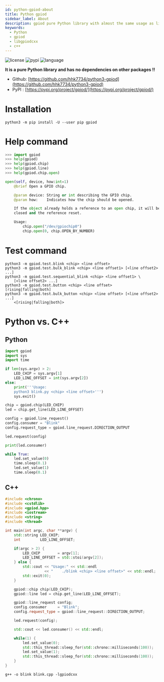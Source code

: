 ```yaml
---
id: python-gpiod-about
title: Python gpiod
sidebar_label: About
description: gpiod pure Python library with almost the same usage as libgpiodcxx
keywords:
  - Python
  - gpiod
  - libgpiodcxx
  - c++
---
```


![license](https://img.shields.io/github/license/hhk7734/python3-gpiod)
![pypi](https://img.shields.io/pypi/v/gpiod)
![language](https://img.shields.io/github/languages/top/hhk7734/python3-gpiod)

**It is a pure Python library and has no dependencies on other packages !!**

- Github: [https://github.com/hhk7734/python3-gpiod](https://github.com/hhk7734/python3-gpiod)
- PyPI : [https://pypi.org/project/gpiod/](https://pypi.org/project/gpiod/)

# Installation

```shell
python3 -m pip install -U --user pip gpiod
```

# Help command

```python
>>> import gpiod
>>> help(gpiod)
>>> help(gpiod.chip)
>>> help(gpiod.line)
>>> help(gpiod.chip.open)

open(self, device, how:int=1)
    @brief Open a GPIO chip.

    @param device: String or int describing the GPIO chip.
    @param how:    Indicates how the chip should be opened.

    If the object already holds a reference to an open chip, it will be
    closed and the reference reset.

    Usage:
        chip.open("/dev/gpiochip0")
        chip.open(0, chip.OPEN_BY_NUMBER)
```

# Test command

```shell
python3 -m gpiod.test.blink <chip> <line offset>
python3 -m gpiod.test.bulk_blink <chip> <line offset1> [<line offset2> ...]
python3 -m gpiod.test.sequential_blink <chip> <line offset1> \
    [<line offset2> ...]
python3 -m gpiod.test.button <chip> <line offset> [rising|falling|both]
python3 -m gpiod.test.bulk_button <chip> <line offset> [<line offset2> ...]
    <[rising|falling|both]>
```

# Python vs. C++

## Python

```python
import gpiod
import sys
import time

if len(sys.argv) > 2:
    LED_CHIP = sys.argv[1]
    LED_LINE_OFFSET = int(sys.argv[2])
else:
    print('''Usage:
    python3 blink.py <chip> <line offset>''')
    sys.exit()

chip = gpiod.chip(LED_CHIP)
led = chip.get_line(LED_LINE_OFFSET)

config = gpiod.line_request()
config.consumer = "Blink"
config.request_type = gpiod.line_request.DIRECTION_OUTPUT

led.request(config)

print(led.consumer)

while True:
    led.set_value(0)
    time.sleep(0.1)
    led.set_value(1)
    time.sleep(0.1)
```

## C++

```cpp title="blink.cpp"
#include <chrono>
#include <cstdlib>
#include <gpiod.hpp>
#include <iostream>
#include <string>
#include <thread>

int main(int argc, char **argv) {
    std::string LED_CHIP;
    int         LED_LINE_OFFSET;

    if(argc > 2) {
        LED_CHIP        = argv[1];
        LED_LINE_OFFSET = std::stoi(argv[2]);
    } else {
        std::cout << "Usage:" << std::endl
                  << "    ./blink <chip> <line offset>" << std::endl;
        std::exit(0);
    }

    gpiod::chip chip(LED_CHIP);
    gpiod::line led = chip.get_line(LED_LINE_OFFSET);

    gpiod::line_request config;
    config.consumer     = "Blink";
    config.request_type = gpiod::line_request::DIRECTION_OUTPUT;

    led.request(config);

    std::cout << led.consumer() << std::endl;

    while(1) {
        led.set_value(0);
        std::this_thread::sleep_for(std::chrono::milliseconds(100));
        led.set_value(1);
        std::this_thread::sleep_for(std::chrono::milliseconds(100));
    }
}
```

```shell
g++ -o blink blink.cpp -lgpiodcxx
```
